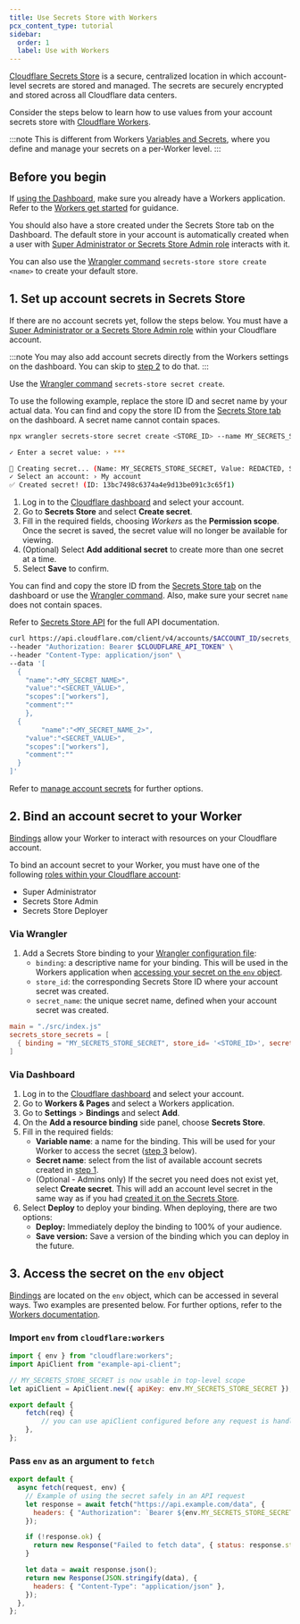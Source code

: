 ```yaml
---
title: Use Secrets Store with Workers
pcx_content_type: tutorial
sidebar:
  order: 1
  label: Use with Workers
---
```



[Cloudflare Secrets Store](/secrets-store/) is a secure, centralized location in which account-level secrets are stored and managed. The secrets are securely encrypted and stored across all Cloudflare data centers.

Consider the steps below to learn how to use values from your account secrets store with [Cloudflare Workers](/workers/).

:::note
This is different from Workers [Variables and Secrets](/workers/configuration/secrets/), where you define and manage your secrets on a per-Worker level.
:::

## Before you begin

If [using the Dashboard](#via-dashboard), make sure you already have a Workers application. Refer to the [Workers get started](/workers/get-started/dashboard/) for guidance.

You should also have a store created under the Secrets Store tab on the Dashboard. The default store in your account is automatically created when a user with [Super Administrator or Secrets Store Admin role](/secrets-store/access-control/) interacts with it.

You can also use the [Wrangler command](/workers/wrangler/commands/#secrets-store-store) `secrets-store store create <name>` to create your default store. 

## 1. Set up account secrets in Secrets Store

If there are no account secrets yet, follow the steps below. You must have a [Super Administrator or a Secrets Store Admin role](/secrets-store/access-control/) within your Cloudflare account.

:::note
You may also add account secrets directly from the Workers settings on the dashboard. You can skip to [step 2](#via-dashboard) to do that.
:::
<Tabs> <TabItem label="Wrangler">

Use the [Wrangler command](/workers/wrangler/commands/#secrets-store-secret) `secrets-store secret create`.

To use the following example, replace the store ID and secret name by your actual data. You can find and copy the store ID from the [Secrets Store tab](https://dash.cloudflare.com/?to=/:account/secrets-store/) on the dashboard. A secret name cannot contain spaces.

```sh
npx wrangler secrets-store secret create <STORE_ID> --name MY_SECRETS_STORE_SECRET --scopes workers --remote
```

```sh output
✓ Enter a secret value: › ***

🔐 Creating secret... (Name: MY_SECRETS_STORE_SECRET, Value: REDACTED, Scopes: workers, Comment: undefined)
✓ Select an account: › My account
✅ Created secret! (ID: 13bc7498c6374a4e9d13be091c3c65f1)
```

</TabItem> <TabItem label="Dashboard">

1. Log in to the [Cloudflare dashboard](https://dash.cloudflare.com/) and select your account.
2. Go to **Secrets Store** and select **Create secret**.
3. Fill in the required fields, choosing _Workers_ as the **Permission scope**. Once the secret is saved, the secret value will no longer be available for viewing.
4. (Optional) Select **Add additional secret** to create more than one secret at a time.
5. Select **Save** to confirm.

</TabItem> <TabItem label="API">

You can find and copy the store ID from the [Secrets Store tab](https://dash.cloudflare.com/?to=/:account/secrets-store/) on the dashboard or use the [Wrangler command](/workers/wrangler/commands/#secrets-store-store). Also, make sure your secret `name` does not contain spaces.

Refer to [Secrets Store API](/api/resources/secrets_store/) for the full API documentation.

```bash
curl https://api.cloudflare.com/client/v4/accounts/$ACCOUNT_ID/secrets_store/stores/$STORE_ID/secrets \
--header "Authorization: Bearer $CLOUDFLARE_API_TOKEN" \
--header "Content-Type: application/json" \
--data '[
  {
    "name":"<MY_SECRET_NAME>",
    "value":"<SECRET_VALUE>",
    "scopes":["workers"],
    "comment":""
	},
  {
		"name":"<MY_SECRET_NAME_2>",
    "value":"<SECRET_VALUE>",
    "scopes":["workers"],
    "comment":""
  }
]'
```

</TabItem> </Tabs>

Refer to [manage account secrets](/secrets-store/manage-secrets/) for further options.

## 2. Bind an account secret to your Worker

[Bindings](/workers/runtime-apis/bindings/) allow your Worker to interact with resources on your Cloudflare account.

To bind an account secret to your Worker, you must have one of the following [roles within your Cloudflare account](/secrets-store/access-control/):
- Super Administrator
- Secrets Store Admin
- Secrets Store Deployer

### Via Wrangler

1. Add a Secrets Store binding to your [Wrangler configuration file](/workers/wrangler/configuration/):
    - `binding`: a descriptive name for your binding. This will be used in the Workers application when [accessing your secret on the `env` object](/secrets-store/integrations/workers/#3-access-the-secret-on-the-env-object).
    - `store_id`: the corresponding Secrets Store ID where your account secret was created.
    - `secret_name`: the unique secret name, defined when your account secret was created.

<WranglerConfig>

```toml
main = "./src/index.js"
secrets_store_secrets = [
  { binding = "MY_SECRETS_STORE_SECRET", store_id= '<STORE_ID>', secret_name = "<MY_SECRET_NAME>" }
]
```

</WranglerConfig>


### Via Dashboard

1. Log in to the [Cloudflare dashboard](https://dash.cloudflare.com/) and select your account.
2. Go to **Workers & Pages** and select a Workers application.
3. Go to **Settings** > **Bindings** and select **Add**.
4. On the **Add a resource binding** side panel, choose **Secrets Store**.
5. Fill in the required fields:
    - **Variable name**: a name for the binding. This will be used for your Worker to access the secret ([step 3](#3-access-the-secret-on-the-env-object) below).
    - **Secret name**: select from the list of available account secrets created in [step 1](#1-set-up-account-secrets-in-secrets-store).
    - (Optional - Admins only) If the secret you need does not exist yet, select **Create secret**. This will add an account level secret in the same way as if you had [created it on the Secrets Store](/secrets-store/manage-secrets/).
6. Select **Deploy** to deploy your binding. When deploying, there are two options:
    - **Deploy:** Immediately deploy the binding to 100% of your audience.
    - **Save version:** Save a version of the binding which you can deploy in the future.

## 3. Access the secret on the `env` object

[Bindings](/workers/runtime-apis/bindings/) are located on the `env` object, which can be accessed in several ways. Two examples are presented below. For further options, refer to the [Workers documentation](/workers/runtime-apis/bindings/#how-to-access-env).

### Import `env` from `cloudflare:workers`

```js
import { env } from "cloudflare:workers";
import ApiClient from "example-api-client";

// MY_SECRETS_STORE_SECRET is now usable in top-level scope
let apiClient = ApiClient.new({ apiKey: env.MY_SECRETS_STORE_SECRET });

export default {
	fetch(req) {
		// you can use apiClient configured before any request is handled
	},
};
```

### Pass `env` as an argument to `fetch`

```js
export default {
  async fetch(request, env) {
    // Example of using the secret safely in an API request
    let response = await fetch("https://api.example.com/data", {
      headers: { "Authorization": `Bearer ${env.MY_SECRETS_STORE_SECRET}` },
    });

    if (!response.ok) {
      return new Response("Failed to fetch data", { status: response.status });
    }

    let data = await response.json();
    return new Response(JSON.stringify(data), {
      headers: { "Content-Type": "application/json" },
    });
  },
};
```